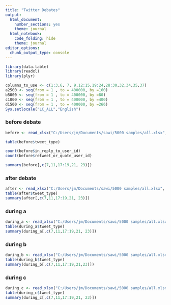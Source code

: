 ```yaml
---
title: "Twitter Debates"
output:
  html_document: 
    number_sections: yes
    theme: journal
  html_notebook:
    code_folding: hide
    theme: journal
editor_options:
  chunk_output_type: console
---
```



```r
library(data.table)
library(readxl)
library(plyr)

columns_to_use <- c(1:3,6, 7, 9,12:15,19:24,28:30,32,34,35,37)
a2500 <- seq(from = 1 , to = 400000, by =160)
b5000 <- seq(from = 1 , to = 400000, by =80)
c1000 <- seq(from = 1 , to = 400000, by =400)
d1500 <- seq(from = 1 , to = 400000, by =266)
Sys.setlocale("LC_ALL","English")
```

### before debate

```r
before <- read_xlsx("C:/Users/jm/Documents/sawi/5000 samples/all.xlsx", sheet = "before")

table(before$tweet_type)
```

```r
count(before$in_reply_to_user_id)
count(before$retweet_or_quote_user_id)

summary(before[,c(7,11,17:19,21, 23)])
```


### after debate
```r
after <- read_xlsx("C:/Users/jm/Documents/sawi/5000 samples/all.xlsx", sheet = "after")
table(after$tweet_type)
summary(after[,c(7,11,17:19,21, 23)])

```

### during a
```r
during_a <- read_xlsx("C:/Users/jm/Documents/sawi/5000 samples/all.xlsx", sheet = "during a")
table(during_a$tweet_type)
summary(during_a[,c(7,11,17:19,21, 23)])

```


### during b
```r
during_b <- read_xlsx("C:/Users/jm/Documents/sawi/5000 samples/all.xlsx", sheet = "during b")
table(during_b$tweet_type)
summary(during_b[,c(7,11,17:19,21,23)])
```


### during c
```r
during_c <- read_xlsx("C:/Users/jm/Documents/sawi/5000 samples/all.xlsx", sheet = "during c")
table(during_c$tweet_type)
summary(during_c[,c(7,11,17:19,21, 23)])
```




